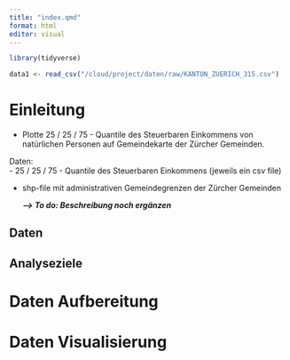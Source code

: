 ```yaml
---
title: "index.qmd"
format: html
editor: visual
---
```


```r
library(tidyverse)
```

```r
data1 <- read_csv("/cloud/project/daten/raw/KANTON_ZUERICH_315.csv")
```

# Einleitung 

-   Plotte 25 / 25 / 75 - Quantile des Steuerbaren Einkommens von natürlichen Personen auf Gemeindekarte der Zürcher Gemeinden.

Daten: \
- 25 / 25 / 75 - Quantile des Steuerbaren Einkommens (jeweils ein csv file)

-   shp-file mit administrativen Gemeindegrenzen der Zürcher Gemeinden

    ***--\> To do: Beschreibung noch ergänzen***

## Daten 

## Analyseziele 

# Daten Aufbereitung 

# Daten Visualisierung
